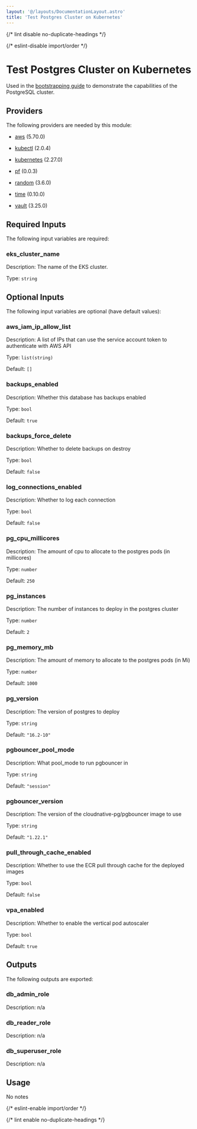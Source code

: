 ```yaml
---
layout: '@/layouts/DocumentationLayout.astro'
title: 'Test Postgres Cluster on Kubernetes'
---
```



{/* lint disable no-duplicate-headings */}

{/* eslint-disable import/order */}

<ModuleHeader
  name="test_kube_pg_cluster"
  sourceHref="https://github.com/Panfactum/stack/tree/__PANFACTUM_VERSION_EDGE__/packages/infrastructure/test_kube_pg_cluster"
  status="stable"
  type="direct"
/>

# Test Postgres Cluster on Kubernetes

Used in the [bootstrapping guide](/docs/edge/guides/bootstrapping/databases) to demonstrate the capabilities of the PostgreSQL cluster.

## Providers

The following providers are needed by this module:

- [aws](https://registry.terraform.io/providers/hashicorp/aws/5.70.0/docs) (5.70.0)

- [kubectl](https://registry.terraform.io/providers/alekc/kubectl/2.0.4/docs) (2.0.4)

- [kubernetes](https://registry.terraform.io/providers/hashicorp/kubernetes/2.27.0/docs) (2.27.0)

- [pf](https://registry.terraform.io/providers/panfactum/pf/0.0.3/docs) (0.0.3)

- [random](https://registry.terraform.io/providers/hashicorp/random/3.6.0/docs) (3.6.0)

- [time](https://registry.terraform.io/providers/hashicorp/time/0.10.0/docs) (0.10.0)

- [vault](https://registry.terraform.io/providers/hashicorp/vault/3.25.0/docs) (3.25.0)

## Required Inputs

The following input variables are required:

### eks_cluster_name

Description: The name of the EKS cluster.

Type: `string`

## Optional Inputs

The following input variables are optional (have default values):

### aws_iam_ip_allow_list

Description: A list of IPs that can use the service account token to authenticate with AWS API

Type: `list(string)`

Default: `[]`

### backups_enabled

Description: Whether this database has backups enabled

Type: `bool`

Default: `true`

### backups_force_delete

Description: Whether to delete backups on destroy

Type: `bool`

Default: `false`

### log_connections_enabled

Description: Whether to log each connection

Type: `bool`

Default: `false`

### pg_cpu_millicores

Description: The amount of cpu to allocate to the postgres pods (in millicores)

Type: `number`

Default: `250`

### pg_instances

Description: The number of instances to deploy in the postgres cluster

Type: `number`

Default: `2`

### pg_memory_mb

Description: The amount of memory to allocate to the postgres pods (in Mi)

Type: `number`

Default: `1000`

### pg_version

Description: The version of postgres to deploy

Type: `string`

Default: `"16.2-10"`

### pgbouncer_pool_mode

Description: What pool_mode to run pgbouncer in

Type: `string`

Default: `"session"`

### pgbouncer_version

Description: The version of the cloudnative-pg/pgbouncer image to use

Type: `string`

Default: `"1.22.1"`

### pull_through_cache_enabled

Description: Whether to use the ECR pull through cache for the deployed images

Type: `bool`

Default: `false`

### vpa_enabled

Description: Whether to enable the vertical pod autoscaler

Type: `bool`

Default: `true`

## Outputs

The following outputs are exported:

### db_admin_role

Description: n/a

### db_reader_role

Description: n/a

### db_superuser_role

Description: n/a

## Usage

No notes

{/* eslint-enable import/order */}

{/* lint enable no-duplicate-headings */}
